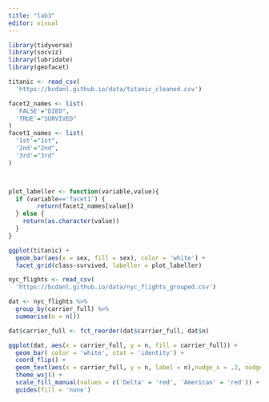 ```yaml
---
title: "lab3"
editor: visual
---
```



```r
library(tidyverse)
library(socviz)
library(lubridate)
library(geofacet)
```

```r
titanic <- read_csv(
  'https://bcdanl.github.io/data/titanic_cleaned.csv')

facet2_names <- list(
  'FALSE'="DIED",
  'TRUE'="SURVIVED"
)
facet1_names <- list(
  '1st'="1st",
  '2nd'="2nd",
  '3rd'="3rd"
)



plot_labeller <- function(variable,value){
  if (variable=='facet1') {
        return(facet2_names[value])
  } else {
    return(as.character(value))
  }
}

ggplot(titanic) +
  geom_bar(aes(x = sex, fill = sex), color = 'white') +
  facet_grid(class~survived, labeller = plot_labeller)
```




```r
nyc_flights <- read_csv(
  'https://bcdanl.github.io/data/nyc_flights_grouped.csv')

dat <- nyc_flights %>% 
  group_by(carrier_full) %>% 
  summarise(n = n())

dat$carrier_full <- fct_reorder(dat$carrier_full, dat$n)

ggplot(dat, aes(x = carrier_full, y = n, fill = carrier_full)) +
  geom_bar( color = 'white', stat = 'identity') +
  coord_flip() +
  geom_text(aes(x = carrier_full, y = n, label = n),nudge_x = .2, nudge_y = 5000, color = 'black' )+
  theme_wsj() +
  scale_fill_manual(values = c('Delta' = 'red', 'American' = 'red')) +
  guides(fill = 'none')
```

